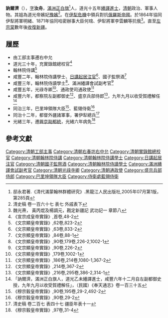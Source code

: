 '''訥爾濟'''（{{bd|？年||？年|catIdx=N訥}}），[[字|字]]'''汝舟'''，[[滿洲|滿洲]][[正白旗|正白旗]]<ref>邸永君著.《清代滿蒙翰林群體研究》.黑龍江人民出版社,2005年07月第1版，第285頁</ref>人，道光十五年[[繙譯進士|繙譯進士]]，[[清朝|清朝]]政治、軍事人物。其姐為道光帝嬪妃[[豫嬪|豫嬪]]<ref>清史稿 卷一百六十七 表七 外戚表下</ref>。在[[伊犁危機|伊犁危機]]中領兵對抗[[俄羅斯帝國|俄羅斯帝國]]。於1864年協同伊犁將軍明緒、1871年協同哈密辦事大臣何琯、伊犁將軍李雲麟等抗俄<ref>魏光燾， 黃丙焜及楊調元，戡定新疆記 武功記一 章節八</ref>。直至[[左宗棠|左宗棠]]數年後[[清军收复新疆之战|收復新疆]]。
==履歷==
* 由工部主事遷右中允
* 道光三十年，充實錄館總校官<ref>《宣宗成皇帝實錄》,首卷,48-2</ref>
* 翰林院侍講<ref>《文宗顯皇帝實錄》,62卷,823-2</ref>
* 咸豐二年，翰林院侍講學士、[[日講起居注官|日講起居注官]]<ref>《文宗顯皇帝實錄》,63卷,833-2</ref>、國子監祭酒<ref>《文宗顯皇帝實錄》,84卷,88-1</ref>
* 咸豐三年，翰林院侍讀學士<ref>《文宗顯皇帝實錄》,90卷,179卷,226-2,1002-1</ref>、滿洲繙譯會試副考官<ref>《文宗顯皇帝實錄》,90卷,226-2</ref>
* 咸豐五年，光祿寺卿<ref>《文宗顯皇帝實錄》,179卷,1002-1</ref>、通政使司通政使<ref>《文宗顯皇帝實錄》,186卷,214卷,1080-1,367-2</ref>
* 咸豐六年，都察院左副都御史<ref>《文宗顯皇帝實錄》,214卷,367-2</ref>、盛京兵部侍郎<ref>《文宗顯皇帝實錄》,216卷,295卷,386-2,314-1</ref>，九年九月以收受賀禮解任<ref>「訥爾濟，滿洲正白旗人，道光乙未繙譯進士，咸豐六年十二月自左副都御史授，九年九月以收受賀禮解任」，（民國）《奉天通志》卷一百三十五</ref>
* 同治三年，巴里坤領隊大臣<ref>《穆宗毅皇帝實錄》,90卷,195卷,29-2,492-2</ref>、藍翎侍衛<ref>《穆宗毅皇帝實錄》,90卷,29-2</ref>
* 同治十二年，都督外疆諸軍事，署伊犁總兵<ref>清史稿 卷二百七 表四十七 疆臣年表十一</ref>
* 光緒三年，遷[[興京副都統|興京副都統]]，光緒六年病免<ref>《穆宗毅皇帝實錄》,97卷,31-4</ref>

==參考文獻==
{{reflist|2}}
{{清朝人物小作品}}
{{道光十五年乙未科繙譯進士金榜}}
{{特授改補館職翰林}}
{{DEFAULTSORT:N}}
[[Category:清朝工部主事|Category:清朝工部主事]]
[[Category:清朝右春坊右中允|Category:清朝右春坊右中允]]
[[Category:清朝實錄館總校官|Category:清朝實錄館總校官]]
[[Category:清朝翰林院侍講|Category:清朝翰林院侍講]]
[[Category:清朝翰林院侍講學士|Category:清朝翰林院侍講學士]]
[[Category:日講起居注官|Category:日講起居注官]]
[[Category:清朝國子監祭酒|Category:清朝國子監祭酒]]
[[Category:清朝翰林院侍讀學士|Category:清朝翰林院侍讀學士]]
[[Category:滿洲繙譯會試副考官|Category:滿洲繙譯會試副考官]]
[[Category:清朝光祿寺卿|Category:清朝光祿寺卿]]
[[Category:清朝通政使|Category:清朝通政使]]
[[Category:盛京兵部侍郎|Category:盛京兵部侍郎]]
[[Category:巴里坤領隊大臣|Category:巴里坤領隊大臣]]
[[Category:侍衛處藍翎侍衛|Category:侍衛處藍翎侍衛]]